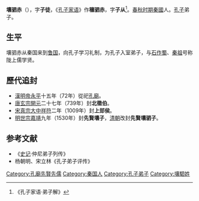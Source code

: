 '''壤驷赤'''（{{bd|？||？|catIdx=R}}），字'''子徒'''，《[[孔子家语|孔子家语]]》作'''穰驷赤'''，字'''子从'''<ref>《孔子家语·弟子解》</ref>。[[春秋时期|春秋时期]][[秦國|秦國]]人。[[孔子|孔子]]弟子。

==生平==
壤驷赤从秦国来到[[鲁国|鲁国]]，向孔子学习礼制，为孔子入室弟子，与[[石作蜀|石作蜀]]、[[秦祖|秦祖]]号称陇上儒学贤。 

==歷代追封==
*[[東漢|漢]][[漢明帝|明帝]][[永平_(東漢)|永平]]十五年（72年）從祀[[孔廟|孔廟]]。
*[[唐朝|唐]][[唐玄宗|玄宗]][[開元|開元]]二十七年（739年）封'''北徵伯'''。
*[[北宋|宋]][[宋真宗|真宗]][[大中祥符|大中祥符]]二年（1009年）封'''上邽侯'''。
*[[明朝|明]][[明世宗|世宗]][[嘉靖|嘉靖]]九年（1530年）封'''先賢壤子'''，[[清朝|清朝]]改封'''先賢壤驷子'''。

==参考文献==
*《[[史记|史记]]·仲尼弟子列传》      
*杨朝明、宋立林《孔子弟子评传》
{{孔子弟子}}
[[Category:孔廟先賢先儒|Category:孔廟先賢先儒]]
[[Category:秦国人|Category:秦国人]]
[[Category:孔子弟子|Category:孔子弟子]]
[[Category:壤駟姓|Category:壤駟姓]]